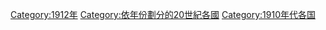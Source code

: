 [[Category:1912年|Category:1912年]]
[[Category:依年份劃分的20世紀各國|Category:依年份劃分的20世紀各國]]
[[Category:1910年代各国|Category:1910年代各国]]